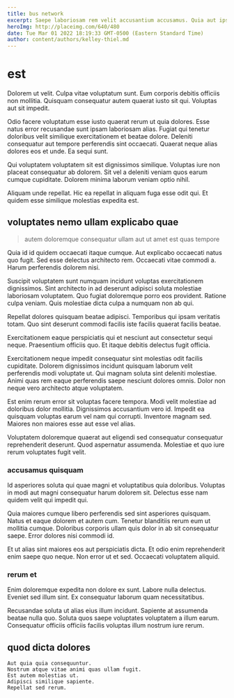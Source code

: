 ```yaml
---
title: bus network
excerpt: Saepe laboriosam rem velit accusantium accusamus. Quia aut ipsum. Unde aperiam enim veritatis commodi id dolorum quis quibusdam. Blanditiis minima at sequi blanditiis ut et dolor. Qui voluptas culpa harum repudiandae sit doloremque dolore ut.
heroImg: http://placeimg.com/640/480
date: Tue Mar 01 2022 18:19:33 GMT-0500 (Eastern Standard Time)
author: content/authors/kelley-thiel.md
---
```

# est

Dolorem ut velit. Culpa vitae voluptatum sunt. Eum corporis debitis officiis non mollitia. Quisquam consequatur autem quaerat iusto sit qui. Voluptas aut sit impedit.
  
Odio facere voluptatum esse iusto quaerat rerum ut quia dolores. Esse natus error recusandae sunt ipsam laboriosam alias. Fugiat qui tenetur doloribus velit similique exercitationem et beatae dolore. Deleniti consequatur aut tempore perferendis sint occaecati. Quaerat neque alias dolores eos et unde. Ea sequi sunt.
  
Qui voluptatem voluptatem sit est dignissimos similique. Voluptas iure non placeat consequatur ab dolorem. Sit vel a deleniti veniam quos earum cumque cupiditate. Dolorem minima laborum veniam optio nihil.
  
Aliquam unde repellat. Hic ea repellat in aliquam fuga esse odit qui. Et quidem esse similique molestias expedita est.

## voluptates nemo ullam explicabo quae

> autem doloremque consequatur ullam aut ut amet est quas tempore

Quia id id quidem occaecati itaque cumque. Aut explicabo occaecati natus quo fugit. Sed esse delectus architecto rem. Occaecati vitae commodi a. Harum perferendis dolorem nisi.
  
Suscipit voluptatem sunt numquam incidunt voluptas exercitationem dignissimos. Sint architecto in ad deserunt adipisci soluta molestiae laboriosam voluptatem. Quo fugiat doloremque porro eos provident. Ratione culpa veniam. Quis molestiae dicta culpa a numquam non ab qui.
  
Repellat dolores quisquam beatae adipisci. Temporibus qui ipsam veritatis totam. Quo sint deserunt commodi facilis iste facilis quaerat facilis beatae.
  
Exercitationem eaque perspiciatis qui et nesciunt aut consectetur sequi neque. Praesentium officiis quo. Et itaque debitis delectus fugit officia.
  
Exercitationem neque impedit consequatur sint molestias odit facilis cupiditate. Dolorem dignissimos incidunt quisquam laborum velit perferendis modi voluptate ut. Qui magnam soluta sint deleniti molestiae. Animi quas rem eaque perferendis saepe nesciunt dolores omnis. Dolor non neque vero architecto atque voluptatem.
  
Est enim rerum error sit voluptas facere tempora. Modi velit molestiae ad doloribus dolor mollitia. Dignissimos accusantium vero id. Impedit ea quisquam voluptas earum vel nam qui corrupti. Inventore magnam sed. Maiores non maiores esse aut esse vel alias.
  
Voluptatem doloremque quaerat aut eligendi sed consequatur consequatur reprehenderit deserunt. Quod aspernatur assumenda. Molestiae et quo iure rerum voluptates fugit velit.

### accusamus quisquam

Id asperiores soluta qui quae magni et voluptatibus quia doloribus. Voluptas in modi aut magni consequatur harum dolorem sit. Delectus esse nam quidem velit qui impedit qui.
  
Quia maiores cumque libero perferendis sed sint asperiores quisquam. Natus et eaque dolorem et autem cum. Tenetur blanditiis rerum eum ut mollitia cumque. Doloribus corporis ullam quis dolor in ab sit consequatur saepe. Error dolores nisi commodi id.
  
Et ut alias sint maiores eos aut perspiciatis dicta. Et odio enim reprehenderit enim saepe quo neque. Non error ut et sed. Occaecati voluptatem aliquid.

### rerum et

Enim doloremque expedita non dolore ex sunt. Labore nulla delectus. Eveniet sed illum sint. Ex consequatur laborum quam necessitatibus.
  
Recusandae soluta ut alias eius illum incidunt. Sapiente at assumenda beatae nulla quo. Soluta quos saepe voluptates voluptatem a illum earum. Consequatur officiis officiis facilis voluptas illum nostrum iure rerum.

## quod dicta dolores

```text
Aut quia quia consequuntur.
Nostrum atque vitae animi quas ullam fugit.
Est autem molestias ut.
Adipisci similique sapiente.
Repellat sed rerum.
```

